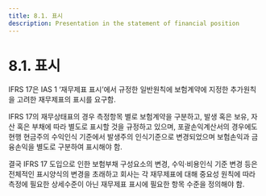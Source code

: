 ```yaml
---
title: 8.1. 표시
description: Presentation in the statement of financial position
---
```


# 8.1. 표시

IFRS 17은 IAS 1 ‘재무제표 표시’에서 규정한 일반원칙에 보험계약에 지정한 추가원칙을 고려한 재무제표의 표시를 요구함.

IFRS 17의 재무상태표의 경우 측정항목 별로 보험계약을 구분하고, 발생 혹은 보유, 자산 혹은 부채에 따라 별도로 표시할 것을 규정하고 있으며, 포괄손익계산서의 경우에도 현행 현금주의 수익인식 기준에서 발생주의 인식기준으로 변경되었으며 보험손익과 금융손익을 별도로 구분하여 표시해야 함.

결국 IFRS 17 도입으로 인한 보험부채 구성요소의 변경, 수익·비용인식 기준 변경 등은 전체적인 표시양식의 변경을 초래하고 회사는 각 재무제표에 대해 중요성 원칙에 따라 측정에 필요한 상세수준이 아닌 재무제표 표시에 필요한 항목 수준을 정의해야 함.

